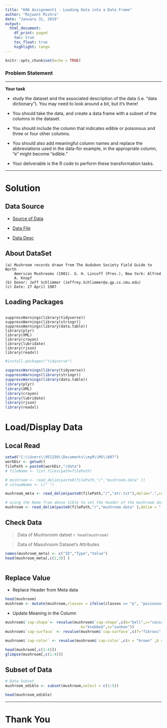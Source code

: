 ```yaml
---
title: "606 Assignment1 - Loading Data into a Data Frame"
author: "Rajwant Mishra"
date: "January 31, 2019"
output:
  html_document:
    df_print: paged
    toc: true
    toc_float: true
    highlight: tango
---
```


```r
knitr::opts_chunk$set(echo = TRUE)
```

### Problem Statement 

---

<b >Your task </b>  

+ study the dataset and the associated description of the data (i.e. "data dictionary"). You may need
to look around a bit, but it's there! 

+ You should take the data, and create a data frame with a subset of the columns
in the dataset. 

+ You should include the column that indicates edible or poisonous and three or four other columns.
+ You should also add meaningful column names and replace the abbreviations used in the data-for example, in the appropriate column, "e" might become "edible."

+ Your deliverable is the R code to perform these transformation tasks.

---

#  Solution {.tabset .tabset-fade .tabset-pills}




## Data Source

+ [Source of Data](https://archive.ics.uci.edu/ml/datasets/mushroom)

+ [Data File](https://archive.ics.uci.edu/ml/machine-learning-databases/mushroom/)

+ [Data Desc](https://archive.ics.uci.edu/ml/machine-learning-databases/mushroom/agaricus-lepiota.names)

## About DataSet

    (a) Mushroom records drawn from The Audubon Society Field Guide to North
        American Mushrooms (1981). G. H. Lincoff (Pres.), New York: Alfred
        A. Knopf
    (b) Donor: Jeff Schlimmer (Jeffrey.Schlimmer@a.gp.cs.cmu.edu)
    (c) Date: 27 April 1987


## Loading Packages 
~~~~~~~

suppressWarnings(library(tidyverse))
suppressWarnings(library(stringr))
suppressWarnings(library(data.table))
library(plyr)
library(XML)
library(crayon)
library(lubridate)
library(rjson)
library(readxl)

~~~~~~~

```r

#install.packages("tidyverse")

suppressWarnings(library(tidyverse))
suppressWarnings(library(stringr))
suppressWarnings(library(data.table))
library(plyr)
library(XML)
library(crayon)
library(lubridate)
library(rjson)
library(readxl) 

```

# Load/Display Data {.tabset .tabset-fade .tabset-pills}

## Local Read


```r
setwd("C:\\Users\\951250\\Documents\\myR\\MS\\607")
workDir <- getwd()
filePath = paste0(workDir,"/data")
# fileName <- list.files(path=filePath)

# mushroom <- read_delim(paste0(filePath,"/","mushroom.data" ))
# coloumName <- c(" ")

mushroom_meta <- read_delim(paste0(filePath,"/","atr.txt"),delim=".",col_names = FALSE)

# using the Name from above tible to set the header of the mushroom dataset
mushroom <- read_delim(paste0(filePath,"/","mushroom.data" ),delim = ",",col_names = trimws(mushroom_meta$X2))


```

## Check Data

> Data of Mushsroom datset  `r head(mushroom) `

> Data of Masuhroom Dataset's Attributes 

```r

names(mushroom_meta) <- c("ID","Type","Value")
head(mushroom_meta[,c(2,3)] )



```


##  Replace Value

* Replace Header from Meta data
```r

head(mushroom)
mushroom <- mutate(mushroom,classes = ifelse(classes == "p", "poisonous", "edible"))

```

* Update Meaning in the Column

```r
mushroom$`cap-shape`<- revalue(mushroom$`cap-shape`,c(b="bell",c="conical",x="convex",f="flat",
                                  k="knobbed",s="sunken"))
mushroom$`cap-surface` <- revalue(mushroom$`cap-surface`,c(f="fibrous",g="grooves",y="scaly",s="smooth"))

mushroom$`cap-color` <- revalue(mushroom$`cap-color`,c(n = "brown" ,b ="buff", c="cinnamon", g= "gray" ,r ="green",p ="pink" ,u= "purple" ,e="red", w ="white", y= "yellow"))

head(mushroom[,c(1:4)])
glimpse(mushroom[,c(1:4)])

```


## Subset of Data

```r
# Data Subset
mushroom_edible <- subset(mushroom,select = c(1:5))

head(mushroom_edible)

```


***

# Thank You


